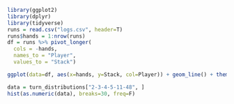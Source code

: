 
```r
library(ggplot2)
library(dplyr)
library(tidyverse)
runs = read.csv("logs.csv", header=T)
runs$hands = 1:nrow(runs)
df = runs %>% pivot_longer(    
  cols = -hands,
  names_to = "Player",
  values_to = "Stack")

ggplot(data=df, aes(x=hands, y=Stack, col=Player)) + geom_line() + theme_bw()
```

```r
data = turn_distributions["2-3-4-5-11-48", ]
hist(as.numeric(data), breaks=30, freq=F)
```


